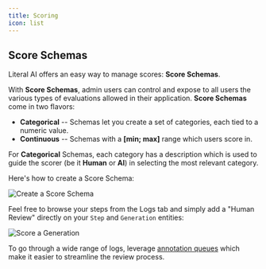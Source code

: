 ```yaml
---
title: Scoring
icon: list
---
```


## Score Schemas

Literal AI offers an easy way to manage scores: **Score Schemas**.

With **Score Schemas**, admin users can control and expose to all users the various types of evaluations
allowed in their application. **Score Schemas** come in two flavors: 
- **Categorical** -- Schemas let you create a set of categories, each tied to a numeric value.
- **Continuous** -- Schemas with a **[min; max]** range which users score in.

For **Categorical** Schemas, each category has a description which is used to guide the scorer (be it **Human** or **AI**) in selecting the most 
relevant category.

Here's how to create a Score Schema:

<Frame caption="Create Score Schema">
  <img
    src="/images/create-score-schema.gif"
    alt="Create a Score Schema"
  />
</Frame>

Feel free to browse your steps from the Logs tab and simply add a "Human Review" directly on your `Step` and `Generation` entities:

<Frame caption="Score a Generation">
  <img
    src="/images/score-generation.gif"
    alt="Score a Generation"
  />
</Frame>

To go through a wide range of logs, leverage [annotation queues](/guides/annotation-queue) 
which make it easier to streamline the review process.
